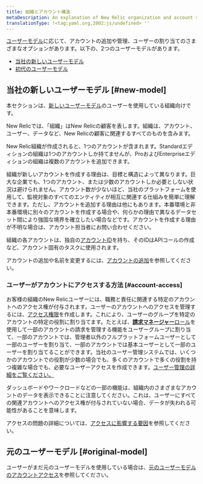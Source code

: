 ```yaml
---
title: 組織とアカウント構造
metaDescription: An explanation of New Relic organization and account structure.
translationType: !<tag:yaml.org,2002:js/undefined> ''
---
```


[ユーザーモデル](/docs/accounts/original-accounts-billing/original-users-roles/overview-user-models)に応じて、アカウントの追加や管理、ユーザーの割り当てのさまざまなオプションがあります。以下の、2つのユーザーモデルがあります。

* [当社の新しいユーザーモデル](#new-model)
* [初代のユーザーモデル](/docs/accounts/original-accounts-billing/original-users-roles/original-account-structure)

## 当社の新しいユーザーモデル [#new-model]

本セクションは、[新しいユーザーモデル](/docs/accounts/original-accounts-billing/original-product-based-pricing/overview-user-models)のユーザーを使用している組織向けです。

New Relicでは、「組織」はNew Relicの顧客を表します。組織は、アカウント、ユーザー、データなど、New Relicの顧客に関連するすべてのものを含みます。

New Relic組織が作成されると、1つのアカウントが含まれます。Standardエディションの組織は1つのアカウントしか持てませんが、ProおよびEnterpriseエディションの組織は複数のアカウントを追加できます。

組織が新しいアカウントを作成する理由は、目標と構造によって異なります。巨大な企業でも、1つのアカウント、または少数のアカウントしか必要としない状況は避けられません。アカウント数が少ないほど、当社のプラットフォームを使用して、監視対象のすべてのエンティティが相互に関連する仕組みを簡単に理解できます。ただし、アカウントを追加する理由は他にもあります。本番環境と非本番環境に別々のアカウントを作成する場合や、何らかの理由で異なるデータセット間により強固な境界を確立したい場合などです。アカウントを作成する理由が不明な場合は、アカウント担当者にお問い合わせください。

組織の各アカウントは、独自の[アカウントID](/docs/accounts/accounts-billing/account-setup/account-id)を持ち、そのIDはAPIコールの作成など、アカウント固有のタスクに使用されます。

アカウントの追加や名前を変更するには、[アカウントの追加](/docs/accounts/accounts-billing/account-structure/add-accounts)を参照してください。

### ユーザーがアカウントにアクセスする方法 [#account-access]

お客様の組織のNew Relicユーザーには、職務と責任に関連する特定のアカウントへのアクセス権が付与されます。ユーザーのアカウントへのアクセスを管理するには、[アクセス権限](/docs/accounts/accounts-billing/new-relic-one-user-management/user-management-concepts#understand-concepts)を作成します。これにより、ユーザーのグループを特定のアカウントの特定の役割に割り当てます。たとえば、[**請求マネージャー**ロール](/docs/accounts/accounts-billing/new-relic-one-user-management/user-management-concepts#standard-roles)を使用して一部のアカウントの請求を管理する機能をユーザーグループに割り当て、一部のアカウントでは、管理者以外のフルプラットフォームユーザーとして一部のユーザーを割り当て、一部のアカウントでは基本ユーザーとして一部のユーザーを割り当てることができます。当社のユーザー管理システムでは、いくつかのアカウントでの役割が少数の場合でも、多くのアカウントで多くの役割を持つ複雑な場合でも、必要なユーザーアクセスを作成できます。[ユーザー管理の詳細をご覧ください。](/docs/accounts/accounts-billing/new-relic-one-user-management/)

ダッシュボードやワークロードなどの一部の機能は、組織内のさまざまなアカウントのデータを表示できることに注意してください。これは、ユーザーにすべての関連アカウントへのアクセス権が付与されていない場合、データが失われる可能性があることを意味します。

アクセスの問題の詳細については、[アクセスに影響する要因](/docs/accounts/accounts-billing/account-structure/factors-affecting-access-features-data/)を参照してください。

## 元のユーザーモデル [#original-model]

ユーザーがまだ元のユーザーモデルを使用している場合は、[元のユーザーモデルのアカウントアクセス](/docs/accounts/original-accounts-billing/original-users-roles/original-account-structure)を参照してください。